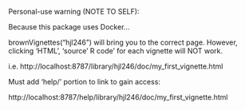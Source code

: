 Personal-use warning (NOTE TO SELF):

Because this package uses Docker...

brownVignettes("hjl246") will bring you to the correct page. However, clicking 
'HTML', 'source' R code' for each vignette will NOT work.

i.e. http://localhost:8787/library/hjl246/doc/my_first_vignette.html

Must add 'help/' portion to link to gain access:

http://localhost:8787/help/library/hjl246/doc/my_first_vignette.html
